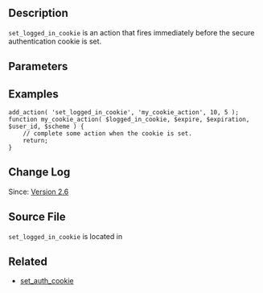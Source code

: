 == Description ==

<tt>set_logged_in_cookie</tt> is an action that fires immediately before the secure authentication cookie is set.

== Parameters ==

{{Parameter|$logged_in_cookie|string|The logged in cookie.}}
{{Parameter|$expire|int|Login grace period in seconds. Default 43,200 seconds, or 12 hours.}}
{{Parameter|expiration|int|Duration in seconds the authentication cookie should be valid. Default 1,209,600 seconds, or 14 days.}}
{{Parameter|$user_ID|int|User ID.}}
{{Parameter|$scheme|string|Authentication scheme. Values include 'auth', 'secure_auth', or 'logged_in'.}}

== Examples ==

<pre>
add_action( 'set_logged_in_cookie', 'my_cookie_action', 10, 5 );
function my_cookie_action( $logged_in_cookie, $expire, $expiration, $user_id, $scheme ) {
    // complete some action when the cookie is set.
    return;
}
</pre>

== Change Log ==

Since: [[Version 2.6]]

== Source File ==

<tt>set_logged_in_cookie</tt> is located in {{Trac|wp-includes/pluggable.php}}

== Related ==
* [[Plugin_API/Action_Reference/set_auth_cookie|set_auth_cookie]]